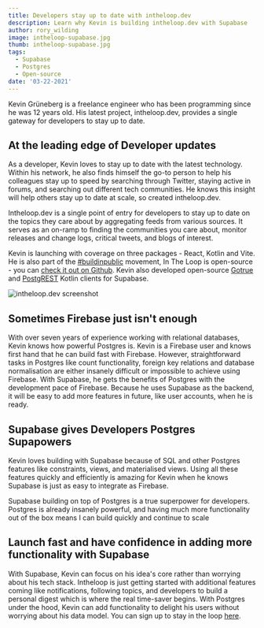 ```yaml
---
title: Developers stay up to date with intheloop.dev
description: Learn why Kevin is building intheloop.dev with Supabase
author: rory_wilding
image: intheloop-supabase.jpg
thumb: intheloop-supabase.jpg
tags:
  - Supabase
  - Postgres
  - Open-source
date: '03-22-2021'
---
```


Kevin Grüneberg is a freelance engineer who has been programming since he was 12 years old. His latest project, intheloop.dev, provides a single gateway for developers to stay up to date.

## At the leading edge of Developer updates 
As a developer, Kevin loves to stay up to date with the latest technology. Within his network, he also finds himself the go-to person to help his colleagues stay up to speed by searching through Twitter, staying active in forums, and searching out different tech communities. He knows this insight will help others stay up to date at scale, so created intheloop.dev.

Intheloop.dev is a single point of entry for developers to stay up to date on the topics they care about by aggregating feeds from various sources. It serves as an on-ramp to finding the communities you care about, monitor releases and change logs, critical tweets, and blogs of interest.

Kevin is launching with coverage on three packages - React, Kotlin and Vite. He is also part of the [#buildinpublic](https://twitter.com/search?q=%23buildinpublic&src=typed_query) movement, In The Loop is open-source - you can [check it out on Github](https://github.com/kevcodez/intheloop). Kevin also developed open-source [Gotrue](https://github.com/supabase/gotrue-kt) and [PostgREST](https://github.com/supabase/postgrest-kt) Kotlin clients for Supabase.

![intheloop.dev screenshot](/new/images/blog/intheloop-screenshot.jpg)

## Sometimes Firebase just isn't enough

With over seven years of experience working with relational databases, Kevin knows how powerful Postgres is. Kevin is a Firebase user and knows first hand that he can build fast with Firebase. However, straightforward tasks in Postgres like count functionality, foreign key relations and database normalisation are either insanely difficult or impossible to achieve using Firebase. With Supabase, he gets the benefits of Postgres with the development pace of Firebase. Because he uses Supabase as the backend, it will be easy to add more features in future, like user accounts, when he is ready.

## Supabase gives Developers Postgres Supapowers

Kevin loves building with Supabase because of SQL and other Postgres features like constraints, views, and materialised views. Using all these features quickly and efficiently is amazing for Kevin when he knows Supabase is just as easy to integrate as Firebase.

<Quote img="intheloop-kevin.png" caption="Kevin Grüneberg  - Creator of intheloop.dev">
  Supabase building on top of Postgres is a true superpower for developers. Postgres is already insanely powerful, and having much more functionality out of the box means I can build quickly and continue to scale
</Quote>

## Launch fast and have confidence in adding more functionality with Supabase

With Supabase, Kevin can focus on his idea's core rather than worrying about his tech stack. Intheloop is just getting started with additional features coming like notifications, following topics, and developers to build a personal digest which is where the real time-saver begins. With Postgres under the hood, Kevin can add functionality to delight his users without worrying about his data model. You can sign up to stay in the loop [here](https://intheloop.dev/).


